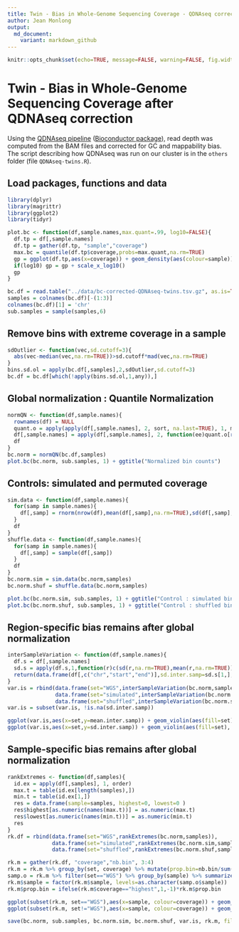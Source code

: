 ```yaml
---
title: Twin - Bias in Whole-Genome Sequencing Coverage - QDNAseq correction
author: Jean Monlong
output:
  md_document:
    variant: markdown_github
---
```


```r
knitr::opts_chunk$set(echo=TRUE, message=FALSE, warning=FALSE, fig.width=10, tidy=TRUE)
```

# Twin - Bias in Whole-Genome Sequencing Coverage after QDNAseq correction

Using the [QDNAseq pipeline](https://www.ncbi.nlm.nih.gov/pubmed/25236618) ([Bioconductor package](https://www.bioconductor.org/packages/release/bioc/html/QDNAseq.html)), read depth was computed from the BAM files and corrected for GC and mappability bias. 
The script describing how QDNAseq was run on our cluster is in the `others` folder (file `QDNAseq-twins.R`).

## Load packages, functions and data

```r
library(dplyr)
library(magrittr)
library(ggplot2)
library(tidyr)

plot.bc <- function(df,sample.names,max.quant=.99, log10=FALSE){
  df.tp = df[,sample.names]
  df.tp = gather(df.tp, "sample","coverage")
  max.bc = quantile(df.tp$coverage,probs=max.quant,na.rm=TRUE)
  gp = ggplot(df.tp,aes(x=coverage)) + geom_density(aes(colour=sample)) + xlab("number of reads in window") + theme_bw() + ggplot2::xlim(min(df.tp$coverage, na.rm=TRUE),max.bc) + scale_colour_hue(name="sample")
  if(log10) gp = gp + scale_x_log10()
  gp
}

bc.df = read.table("../data/bc-corrected-QDNAseq-twins.tsv.gz", as.is=TRUE, sep="\t", header=TRUE)
samples = colnames(bc.df)[-(1:3)]
colnames(bc.df)[1] = 'chr'
sub.samples = sample(samples,6)
```


## Remove bins with extreme coverage in a sample

```r
sdOutlier <- function(vec,sd.cutoff=3){
  abs(vec-median(vec,na.rm=TRUE))>sd.cutoff*mad(vec,na.rm=TRUE)
}
bins.sd.ol = apply(bc.df[,samples],2,sdOutlier,sd.cutoff=3)
bc.df = bc.df[which(!apply(bins.sd.ol,1,any)),]
```

## Global normalization : Quantile Normalization

```r
normQN <- function(df,sample.names){
  rownames(df) = NULL
  quant.o = apply(apply(df[,sample.names], 2, sort, na.last=TRUE), 1, mean, na.rm=TRUE)
  df[,sample.names] = apply(df[,sample.names], 2, function(ee)quant.o[rank(ee)])
  df
}
bc.norm = normQN(bc.df,samples)
plot.bc(bc.norm, sub.samples, 1) + ggtitle("Normalized bin counts")
```

## Controls: simulated and permuted coverage

```r
sim.data <- function(df,sample.names){
  for(samp in sample.names){
    df[,samp] = rnorm(nrow(df),mean(df[,samp],na.rm=TRUE),sd(df[,samp],na.rm=TRUE))
  }
  df
}
shuffle.data <- function(df,sample.names){
  for(samp in sample.names){
    df[,samp] = sample(df[,samp])
  }
  df
}
bc.norm.sim = sim.data(bc.norm,samples)
bc.norm.shuf = shuffle.data(bc.norm,samples)

plot.bc(bc.norm.sim, sub.samples, 1) + ggtitle("Control : simulated bin counts")
plot.bc(bc.norm.shuf, sub.samples, 1) + ggtitle("Control : shuffled bin counts")
```


## Region-specific bias remains after global normalization

```r
interSampleVariation <- function(df,sample.names){
  df.s = df[,sample.names]
  sd.s = apply(df.s,1,function(r)c(sd(r,na.rm=TRUE),mean(r,na.rm=TRUE)))
  return(data.frame(df[,c("chr","start","end")],sd.inter.samp=sd.s[1,],mean.inter.samp=sd.s[2,]))
}
var.is = rbind(data.frame(set="WGS",interSampleVariation(bc.norm,samples)),
               data.frame(set="simulated",interSampleVariation(bc.norm.sim,samples)),
               data.frame(set="shuffled",interSampleVariation(bc.norm.shuf,samples)))
var.is = subset(var.is, !is.na(sd.inter.samp))

ggplot(var.is,aes(x=set,y=mean.inter.samp)) + geom_violin(aes(fill=set), scale="width") + ylab("bin inter-sample mean coverage") + theme_bw() + theme(text=element_text(size=20)) + guides(fill=FALSE) + coord_flip() + xlab("")
ggplot(var.is,aes(x=set,y=sd.inter.samp)) + geom_violin(aes(fill=set), scale="width") + ylab("bin inter-sample standard deviation") + theme_bw() + theme(text=element_text(size=20)) + guides(fill=FALSE) + coord_flip() + xlab("")
```


## Sample-specific bias remains after global normalization

```r
rankExtremes <- function(df,samples){
  id.ex = apply(df[,samples], 1, order)
  max.t = table(id.ex[length(samples),])
  min.t = table(id.ex[1,])
  res = data.frame(sample=samples, highest=0, lowest=0 )
  res$highest[as.numeric(names(max.t))] = as.numeric(max.t)
  res$lowest[as.numeric(names(min.t))] = as.numeric(min.t)
  res
}
rk.df = rbind(data.frame(set="WGS",rankExtremes(bc.norm,samples)),
              data.frame(set="simulated",rankExtremes(bc.norm.sim,samples)),
              data.frame(set="shuffled",rankExtremes(bc.norm.shuf,samples)))

rk.m = gather(rk.df, "coverage","nb.bin", 3:4)
rk.m = rk.m %>% group_by(set, coverage) %>% mutate(prop.bin=nb.bin/sum(nb.bin))
samp.o = rk.m %>% filter(set=="WGS") %>% group_by(sample) %>% summarize(prop.bin=sum(prop.bin)) %>% arrange(prop.bin)
rk.m$sample = factor(rk.m$sample, levels=as.character(samp.o$sample))
rk.m$prop.bin = ifelse(rk.m$coverage=="highest",1,-1)*rk.m$prop.bin

ggplot(subset(rk.m, set=="WGS"),aes(x=sample, colour=coverage)) + geom_point(aes(y=prop.bin)) + geom_linerange(aes(ymin=0,ymax=prop.bin)) + theme_bw() + xlab("sample") + geom_hline(yintercept=c(0,1/length(samples), -1/length(samples)),linetype=c(1,2,2)) + ylab("propotion of the studied genome") + scale_fill_hue(name="coverage") +  theme(text=element_text(size=20),legend.position=c(0,1),legend.justification=c(0,1), axis.text.x=element_blank())
ggplot(subset(rk.m, set!="WGS"),aes(x=sample, colour=coverage)) + geom_point(aes(y=prop.bin)) + geom_linerange(aes(ymin=0,ymax=prop.bin)) + theme_bw() + xlab("sample")+ ylab("propotion of the studied genome") + scale_fill_hue(name="coverage") +  theme(text=element_text(size=20),axis.text.x=element_blank(),legend.position="bottom") + facet_grid(set~.) + geom_hline(yintercept=c(0,1/length(samples), -1/length(samples)),linetype=rep(c(1,2,2),2))
```


```r
save(bc.norm, sub.samples, bc.norm.sim, bc.norm.shuf, var.is, rk.m, file='twin-wgs-bias-QDNAseq.RData')
```
